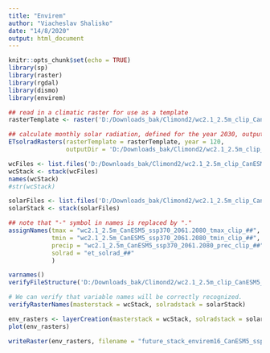---
title: "Envirem"
author: "Viacheslav Shalisko"
date: "14/8/2020"
output: html_document
---

```{r setup, include=FALSE}
knitr::opts_chunk$set(echo = TRUE)
library(sp)
library(raster)
library(rgdal)
library(dismo)
library(envirem)

```

```{r}
## read in a climatic raster for use as a template
rasterTemplate <- raster('D:/Downloads_bak/Climond2/wc2.1_2.5m_clip_CanESM5_ssp370_2061-2080/wc2.1_2.5m_CanESM5_ssp370_2061-2080_tmax_clip_01.tif')

## calculate monthly solar radiation, defined for the year 2030, output to the current directory
ETsolradRasters(rasterTemplate = rasterTemplate, year = 120, 
                outputDir = 'D:/Downloads_bak/Climond2/wc2.1_2.5m_clip_CanESM5_ssp370_2061-2080/', overwrite = TRUE)
```

```{r}
wcFiles <- list.files('D:/Downloads_bak/Climond2/wc2.1_2.5m_clip_CanESM5_ssp370_2061-2080/', pattern = 'wc2.1_2.5m', full.names = TRUE)
wcStack <- stack(wcFiles)
names(wcStack)
#str(wcStack)

solarFiles <- list.files('D:/Downloads_bak/Climond2/wc2.1_2.5m_clip_CanESM5_ssp370_2061-2080/', pattern = 'et_solrad', full.names = TRUE)
solarStack <- stack(solarFiles)
```


```{r}
## note that "-" symbol in names is replaced by "."
assignNames(tmax = "wc2.1_2.5m_CanESM5_ssp370_2061.2080_tmax_clip_##",
            tmin = "wc2.1_2.5m_CanESM5_ssp370_2061.2080_tmin_clip_##",
            precip = "wc2.1_2.5m_CanESM5_ssp370_2061.2080_prec_clip_##",
            solrad = "et_solrad_##"
            )

varnames()
verifyFileStructure('D:/Downloads_bak/Climond2/wc2.1_2.5m_clip_CanESM5_ssp370_2061-2080/', returnFileNames = FALSE)

# We can verify that variable names will be correctly recognized.
verifyRasterNames(masterstack = wcStack, solradstack = solarStack)
```

```{r}

env_rasters <- layerCreation(masterstack = wcStack, solradstack = solarStack, var = 'all')
plot(env_rasters)

writeRaster(env_rasters, filename = "future_stack_envirem16_CanESM5_ssp370_2061-2080.tif", datatype = "FLT4S",format = "GTiff", overwrite = TRUE) 

```

